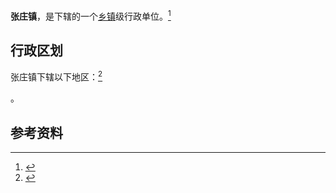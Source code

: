 {{中国乡级行政区|37/08/83/112/000}}

'''张庄镇'''，是{{PRC admin/fullname|37/08/83/112/000|3}}下辖的一个[[乡镇|乡镇]]级行政单位。<ref>{{PRC admin/ref sgc|{{PRC admin/parent|37/08/83/112/000}}}}</ref>

== 行政区划 ==

张庄镇下辖以下地区：<ref>{{PRC admin/ref sgc|37/08/83/112/000}}</ref>

{{PRC admin/children|37/08/83/112/000}}。

== 参考资料 ==

{{reflist}}

{{行政区划小作品}}
{{PRC admin/navcat|37/08/83/112/000}}